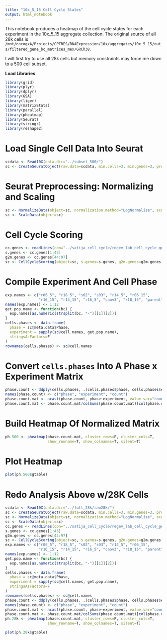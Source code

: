 ```yaml
---
title: "10x_5_15 Cell Cycle States"
output: html_notebook
---
```


This notebook produces a heatmap of the cell cycle states for each experiment in the 
10x_5_15 aggregate collection. The original source of all 28k cells is 
`/mnt/oncogxA/Projects/CPTRES/RNAExpression/10x/aggregates/10x_5_15/outs/filtered_gene_bc_matrices_mex/GRCh38`. 

I will first try to use all 28k cells but memory constraints may force me down to a 500 cell subset.

**Load Libraries**

```r
library(grid)
library(plyr)
library(dplyr)
library(GSA)
library(liger)
library(matrixStats)
library(parallel)
library(pheatmap)
library(Seurat)
library(stringr)
library(reshape2)
```

# Load Single Cell Data Into Seurat

```r
scdata <- Read10X(data.dir="../subset_500/")
sc <- CreateSeuratObject(raw.data=scdata, min.cells=3, min.genes=3, project="10X_CPTRES")
```

# Seurat Preprocessing: Normalizing and Scaling

```r
sc <- NormalizeData(object=sc, normalization.method="LogNormalize", scale.factor=10000)
sc <- ScaleData(object=sc)
```

# Cell Cycle Scoring
```r
cc.genes <- readLines(con="../satija_cell_cycle/regev_lab_cell_cycle_genes.txt")
s.genes <- cc.genes[1:43]
g2m.genes <- cc.genes[44:97]
sc <- CellCycleScoring(object=sc, s.genes=s.genes, g2m.genes=g2m.genes, set.ident=T)
```

# Compile Experiment And Cell Phase

```r
exp.names <- c("r06_5", "r18_5", "s02", "s03", "r14_5", "r06_15",
               "r16_15", "r14_15", "r16_5", "caov3", "r18_15", "parent")
names(exp.names) <- 1:12
get.pop.name <- function(bc) {
  exp.names[as.numeric(strsplit(bc, "-")[[1]][2])]
}
cells.phases <- data.frame(
  phase = sc@meta.data$Phase,
  experiment = sapply(sc@cell.names, get.pop.name),
  stringsAsFactors=F
)
rownames(cells.phases) <- sc@cell.names
```

# Convert `cells.phases` Into A Phase x Experiment Matrix

```r
phase.count <- ddply(cells.phases, .(cells.phases$phase, cells.phases$experiment), nrow)
names(phase.count) <- c("phase", "experiment", "count")
phase.count.mat <- acast(phase.count, phase~experiment, value.var="count")
phase.count.mat <- phase.count.mat/colSums(phase.count.mat)[col(phase.count.mat)]
```

# Build Heatmap Of Normalized Matrix

```r
ph.500 <- pheatmap(phase.count.mat, cluster_rows=F, cluster_cols=T, 
                   show_rowname=T, show_colnames=T, silent=T)
```

# Plot Heatmap

```r
plot(ph.500$gtable)
```

# Redo Analysis Above w/28K Cells

```r
scdata <- Read10X(data.dir="../full_28k/raw28k/")
sc <- CreateSeuratObject(raw.data=scdata, min.cells=3, min.genes=3, project="10X_CPTRES")
sc <- NormalizeData(object=sc, normalization.method="LogNormalize", scale.factor=10000)
sc <- ScaleData(object=sc)
cc.genes <- readLines(con="../satija_cell_cycle/regev_lab_cell_cycle_genes.txt")
s.genes <- cc.genes[1:43]
g2m.genes <- cc.genes[44:97]
sc <- CellCycleScoring(object=sc, s.genes=s.genes, g2m.genes=g2m.genes, set.ident=T)
exp.names <- c("r06_5", "r18_5", "s02", "s03", "r14_5", "r06_15",
               "r16_15", "r14_15", "r16_5", "caov3", "r18_15", "parent")
names(exp.names) <- 1:12
get.pop.name <- function(bc) {
  exp.names[as.numeric(strsplit(bc, "-")[[1]][2])]
}
cells.phases <- data.frame(
  phase = sc@meta.data$Phase,
  experiment = sapply(sc@cell.names, get.pop.name),
  stringsAsFactors=F
)
rownames(cells.phases) <- sc@cell.names
phase.count <- ddply(cells.phases, .(cells.phases$phase, cells.phases$experiment), nrow)
names(phase.count) <- c("phase", "experiment", "count")
phase.count.mat <- acast(phase.count, phase~experiment, value.var="count")
phase.count.mat <- phase.count.mat/colSums(phase.count.mat)[col(phase.count.mat)]
ph.28k <- pheatmap(phase.count.mat, cluster_rows=F, cluster_cols=T, 
                   show_rowname=T, show_colnames=T, silent=T)
```
```r
plot(ph.28k$gtable)
```


